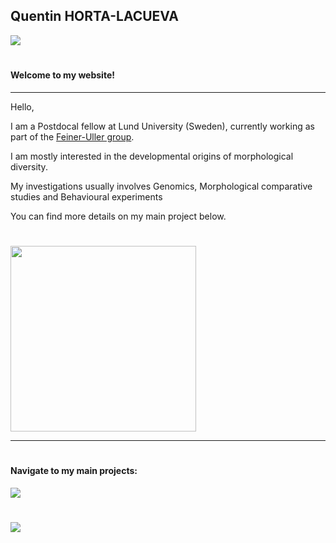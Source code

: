 ## Quentin HORTA-LACUEVA

::: column-page
![](images/Diapositive1.PNG)
:::

# 

# 

#### Welcome to my website!

------------------------------------------------------------------------

Hello,

I am a Postdocal fellow at Lund University (Sweden), currently working as part of the [Feiner-Uller group](https://feiner-uller-group.se/).

I am mostly interested in the developmental origins of morphological diversity.

My investigations usually involves Genomics, Morphological comparative studies and Behavioural experiments

You can find more details on my main project below.

#

![](images/20230106_010350.jpg){width="297" fig-align="center"}

------------------------------------------------------------------------

# 

# 

#### Navigate to my main projects:

::: border
[![](images/Diapositive2.PNG)](https://quentin-evo.github.io/morpho.html)
:::

# 

[![](images/Diapositive3.PNG)](https://quentin-evo.github.io/speciation.html)

